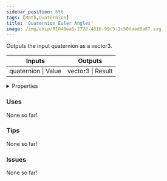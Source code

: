 ```yaml
---
sidebar_position: 656
tags: [Math,Quaternion]
title: 'Quaternion Euler Angles'
image: /img/chip/81048ea5-2778-4816-99c5-1c50faad8a87.svg
---
```


Outputs the input quaternion as a vector3.



<IChip uuid="81048ea5-2778-4816-99c5-1c50faad8a87"/>

<table><thead><tr><th>Inputs</th><th>Outputs</th></tr></thead><tbody><tr><td>quaternion | Value</td><td>vector3 | Result</td></tr></tbody></table>

<details>
  <summary>Properties</summary>
  <div>
    <div>
    <table>
      <tbody>
        <tr>
          <td>Is beta required?</td>
          <td>No</td>
        </tr>
        <tr>
          <td>Is chip a trolling risk?</td>
          <td>No</td>
        </tr>
        <tr>
          <td>Is chip a role assignment risk?</td>
          <td>No</td>
        </tr>
        <tr>
          <td>Chip UUID</td>
          <td>81048ea5-2778-4816-99c5-1c50faad8a87</td>
        </tr>
        <tr>
          <td>Room availability</td>
          <td>Available everywhere</td>
        </tr>
      </tbody>
    </table>
    </div>
  </div>
</details>

### Uses

None so far!

### Tips

None so far!

### Issues

None so far!